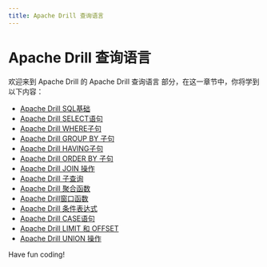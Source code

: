```yaml
---
title: Apache Drill 查询语言
---
```


# Apache Drill 查询语言

欢迎来到 Apache Drill 的 Apache Drill 查询语言 部分，在这一章节中，你将学到以下内容：

- [Apache Drill SQL基础](./0-apache-drill-sql-basics.mdx)
- [Apache Drill SELECT语句](./1-apache-drill-select-statement.mdx)
- [Apache Drill WHERE子句](./2-apache-drill---where-clause.mdx)
- [Apache Drill GROUP BY 子句](./3-apache-drill-group-by-clause.mdx)
- [Apache Drill HAVING子句](./4-apache-drill-having-clause.mdx)
- [Apache Drill ORDER BY 子句](./5-apache-drill---order-by-clause.mdx)
- [Apache Drill JOIN 操作](./6-apache-drill-join-operation.mdx)
- [Apache Drill 子查询](./7-apache-drill-subquery.mdx)
- [Apache Drill 聚合函数](./8-apache-drill-aggregate-functions.mdx)
- [Apache Drill窗口函数](./9-apache-drill-window-functions.mdx)
- [Apache Drill 条件表达式](./10-apache-drill-conditional-expressions.mdx)
- [Apache Drill CASE语句](./11-apache-drill-case-statement.mdx)
- [Apache Drill LIMIT 和 OFFSET](./12-apache-drill-limit-and-offset.mdx)
- [Apache Drill UNION 操作](./13-apache-drill-union-operation.mdx)

Have fun coding!